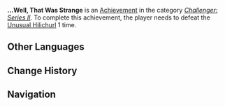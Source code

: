 {{Achievement Infobox
|title        = ...Well, That Was Strange
|id           = 82055
|order id     = 2055
|category     = Challenger: Series II
|description  = Defeat the [[Unusual Hilichurl]] 1 time.
|requirements = 
|primogems    = 5
|tracking     = Tracks the total amount of times the player defeated the Unusual Hilichurl.
|topic        = Unusual Hilichurl
|set          = ...Well, That Was Strange
|tier         = 1
|tiers_total  = 3
|tier1        = ...Well, That Was Strange (Tier 1)
|tier2        = ...Well, That Was Strange (Tier 2)
|tier3        = ...Well, That Was Strange (Tier 3)
|prev         = 
|next         = ...Well, That Was Strange (Tier 2)
}}
'''...Well, That Was Strange''' is an [[Achievement]] in the category ''[[Challenger: Series II]]''. To complete this achievement, the player needs to defeat the [[Unusual Hilichurl]] 1 time.
<!--
==Trivia==

==Video Guides==
{{EVT
|video1   = 
|caption1 = 
}}
-->
==Other Languages==
{{Transclude|...Well, That Was Strange|Other Languages}}

==Change History==
{{Change History|1.1}}
<!--
==References==
{{Reflist}}
-->
==Navigation==
{{Achievement Navbox|Challenger: Series II}}